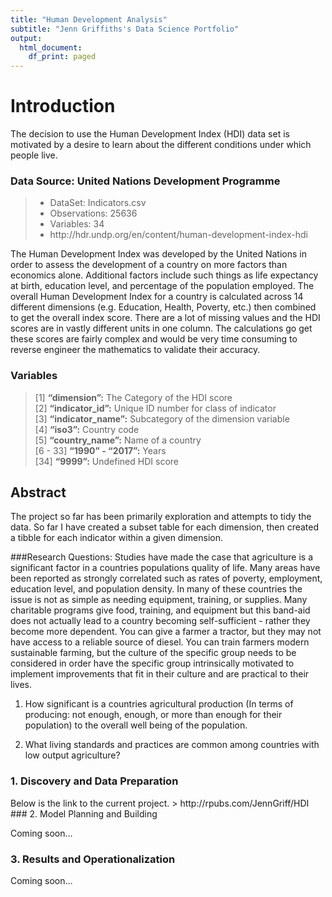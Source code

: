 ```yaml
---
title: "Human Development Analysis" 
subtitle: "Jenn Griffiths's Data Science Portfolio" 
output:
  html_document:
    df_print: paged
---
```

# Introduction
  The decision to use the Human Development Index (HDI) data set is motivated by a desire to learn about the different conditions under which people live. 

### Data Source: United Nations Development Programme
>* DataSet: Indicators.csv  
* Observations: 25636  
* Variables: 34  
* http://hdr.undp.org/en/content/human-development-index-hdi

  The Human Development Index was developed by the United Nations in order to assess the development of a country on more factors than economics alone. Additional factors include such things as life expectancy at birth, education level, and percentage of the population employed. The overall Human Development Index for a country is calculated across 14 different dimensions (e.g. Education, Health, Poverty, etc.) then combined to get the overall index score. There are a lot of missing values and the HDI scores are in vastly different units in one column. The calculations go get these scores are fairly complex and would be very time consuming to reverse engineer the mathematics to validate their accuracy.  
  
### Variables
 >[1] **"dimension":**                   The Category of the HDI score  
 [2] **"indicator_id":**                 Unique ID number for class of indicator  
 [3] **"indicator_name":**               Subcategory of the dimension variable  
 [4] **"iso3":**                         Country code  
 [5] **"country_name":**                 Name of a country  
 [6 - 33] **"1990" -  "2017":**          Years  
 [34] **"9999":**                        Undefined HDI score    
 
## Abstract
The project so far has been primarily exploration and attempts to tidy the data. So far I have created a subset table for each dimension, then created a tibble for each indicator within a given dimension.  

###Research Questions:
Studies have made the case that agriculture is a significant factor in a countries populations quality of life. Many areas have been reported as strongly correlated  such as rates of poverty, employment, education level, and population density. In many of these countries the issue is not as simple as needing equipment, training, or supplies. Many charitable programs give food, training, and equipment but this band-aid does not actually lead to a country becoming self-sufficient - rather they become more dependent. You can give a farmer a tractor, but they may not have access to a reliable source of diesel. You can train farmers modern sustainable farming, but the culture of the specific group needs to be considered in order have the specific group intrinsically motivated to implement improvements that fit in their culture and are practical to their lives. 

1. How significant is a countries agricultural production (In terms of producing: not enough, enough, or more than enough for their population) to the overall well being of the population. 

2. What living standards and practices are common among countries with low output agriculture?

### 1. Discovery and Data Preparation
Below is the link to the current project. 
> http://rpubs.com/JennGriff/HDI
### 2. Model Planning and Building

Coming soon...

### 3. Results and Operationalization

Coming soon...

